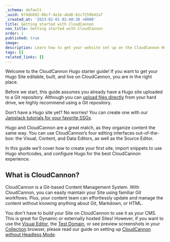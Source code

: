 ```yaml
---
_schema: default
_uuid: 67ddbb92-86cf-4e1e-abd6-61cf259b42a7
_created_at: '2023-02-01 02:40:30 +0000'
title: Getting started with CloudCannon
nav_title: Getting started with CloudCannon
order: 1
published: true
image:
description: Learn how to get your website set up on the CloudCannon Hugo CMS.
tags: []
related_links: []
---
```

Welcome to the CloudCannon Hugo starter guide! If you want to get your Hugo Site editable, built, and live on CloudCannon, you are in the right place.

Before we start, this guide assumes you already have a Hugo site uploaded to a Git repository. Although you can <a target="_blank" rel="noopener" href="https://cloudcannon.com/documentation/articles/create-a-site-with-direct-upload/">upload files directly</a> from your hard drive, we highly recommend using a Git repository.

Don’t have a Hugo site yet? No worries! You can create one with our <a target="_blank" rel="noopener" href="https://cloudcannon.com/tutorials/">Jamstack tutorials for your favorite SSGs</a>.

Hugo and CloudCannon are a great match, as they organize content the same way. You can use CloudCannon’s four editing interfaces out-of-the-box: the Visual, Content, and Data Editors, as well as the Source Editor.

In this guide we’ll cover how to create your first site, import snippets to use Hugo shortcodes, and configure Hugo for the best CloudCannon experience.

## What is CloudCannon?

CloudCannon is a Git-based Content Management System. With CloudCannon, you can easily maintain your Site using familiar Git workflows. Plus, your content team can effortlessly update and manage the content without knowing anything about Git, Markdown, or HTML.

You don't have to build your Site on CloudCannon to use it as your CMS. This is great for Dynamic or externally hosted Sites! However, if you want to use the [Visual Editor](/documentation/articles/the-visual-editor/), the [Test Domain](/documentation/articles/viewing-your-site-on-a-testing-domain/), or see preview screenshots in your [Collection](/documentation/articles/define-your-collections/) browser, please read our guide on setting up [CloudCannon without Headless Mode](/documentation/guides/universal-starter-guide/).